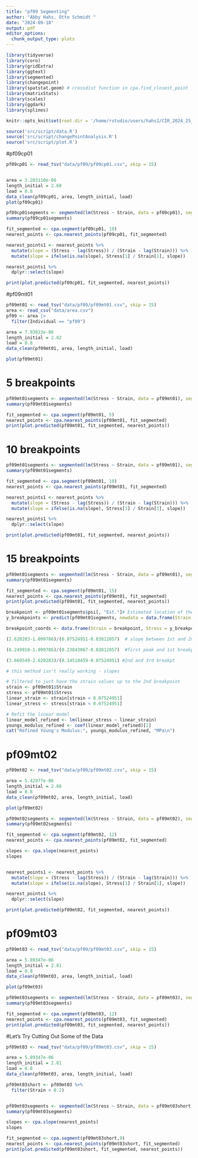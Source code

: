 ```yaml
---
title: "pf09 Segmenting"
author: "Abby Hahs, Otto Schmidt "
date: "2024-09-18"
output: pdf
editor_options: 
  chunk_output_type: plots
---
```


```r
library(tidyverse)
library(coro)
library(gridExtra)
library(ggtext)
library(segmented)
library(changepoint)
library(spatstat.geom) # crossdist function in cpa.find_closest_point
library(matrixStats)
library(scales)
library(ggdark) 
library(splines)
```

```r
knitr::opts_knit$set(root.dir = '/home/rstudio/users/hahs1/CIR_2024_25_Fish_Vertebrae')
```

```r
source('src/script/data.R')
source('src/script/changePointAnalysis.R')
source('src/script/plot.R')
```


#pf09cp01
```r
pf09cp01 <- read_tsv("data/pf09/pf09cp01.csv", skip = 15)


area = 3.203110e-06
length_initial = 2.60
load = 0.8
data_clean(pf09cp01, area, length_initial, load)
plot(pf09cp01)
```

```r
pf09cp01segments <- segmented(lm(Stress ~ Strain, data = pf09cp01), seg.Z = ~Strain, npsi = 10)
summary(pf09cp01segments)

fit_segmented <- cpa.segment(pf09cp01, 10) 
nearest_points <- cpa.nearest_points(pf09cp01, fit_segmented)

nearest_points1 <- nearest_points %>%
  mutate(slope = (Stress - lag(Stress)) / (Strain - lag(Strain))) %>%
  mutate(slope = ifelse(is.na(slope), Stress[1] / Strain[1], slope))

nearest_points1 %>%
  dplyr::select(slope)

print(plot.predicted(pf09cp01, fit_segmented, nearest_points))
```

#pf09mt01
```r
pf09mt01 <- read_tsv("data/pf09/pf09mt01.csv", skip = 15)
area <- read_csv("data/area.csv")
pf09 <- area |>
  filter(Individual == "pf09")

area = 7.93823e-06
length_initial = 2.82
load = 0.8
data_clean(pf09mt01, area, length_initial, load)

plot(pf09mt01)
```

# 5 breakpoints
```r
pf09mt01segments <- segmented(lm(Stress ~ Strain, data = pf09mt01), seg.Z = ~Strain, npsi = 5)
summary(pf09mt01segments)

fit_segmented <- cpa.segment(pf09mt01, 5) 
nearest_points <- cpa.nearest_points(pf09mt01, fit_segmented)
print(plot.predicted(pf09mt01, fit_segmented, nearest_points))
```

# 10 breakpoints
```r
pf09mt01segments <- segmented(lm(Stress ~ Strain, data = pf09mt01), seg.Z = ~Strain, npsi = 10)
summary(pf09mt01segments)

fit_segmented <- cpa.segment(pf09mt01, 10) 
nearest_points <- cpa.nearest_points(pf09mt01, fit_segmented)

nearest_points1 <- nearest_points %>%
  mutate(slope = (Stress - lag(Stress)) / (Strain - lag(Strain))) %>%
  mutate(slope = ifelse(is.na(slope), Stress[1] / Strain[1], slope))

nearest_points1 %>%
  dplyr::select(slope)

print(plot.predicted(pf09mt01, fit_segmented, nearest_points))
```

# 15 breakpoints
```r
pf09mt01segments <- segmented(lm(Stress ~ Strain, data = pf09mt01), seg.Z = ~Strain, npsi = 15)
summary(pf09mt01segments)

fit_segmented <- cpa.segment(pf09mt01, 15) 
nearest_points <- cpa.nearest_points(pf09mt01, fit_segmented)
print(plot.predicted(pf09mt01, fit_segmented, nearest_points))

breakpoint <- pf09mt01segments$psi[, "Est."]# Estimated location of the breakpoint (x-coordinate)
y_breakpoints <- predict(pf09mt01segments, newdata = data.frame(Strain = breakpoint))

breakpoint_coords <- data.frame(Strain = breakpoint, Stress = y_breakpoints)

(2.620283-1.099786)/(0.07524951-0.03812057)  # slope between 1st and 2nd breakpoint is 40.95... should be 5.096

(6.249910-1.099786)/(0.23843067-0.03812057)  #first peak and 1st breakpt

(3.669549-2.620283)/(0.14518459-0.07524951) #2nd and 3rd breakpt

# this method isn't really working - slopes
```

```r
# filtered to just have the strain values up to the 2nd breakpoint
strain <- pf09mt01$Strain
stress <- pf09mt01$Stress
linear_strain <- strain[strain < 0.07524951]
linear_stress <- stress[strain < 0.07524951]

# Refit the linear model
linear_model_refined <- lm(linear_stress ~ linear_strain)
youngs_modulus_refined <- coef(linear_model_refined)[2]
cat("Refined Young's Modulus:", youngs_modulus_refined, "MPa\n")
```


# pf09mt02
```r
pf09mt02 <- read_tsv("data/pf09/pf09mt02.csv", skip = 15)

area = 5.42977e-06
length_initial = 2.88
load = 0.8
data_clean(pf09mt02, area, length_initial, load)

plot(pf09mt02)
```

```r
pf09mt02segments <- segmented(lm(Stress ~ Strain, data = pf09mt02), seg.Z = ~Strain, npsi = 12)
summary(pf09mt02segments)

fit_segmented <- cpa.segment(pf09mt02, 12) 
nearest_points <- cpa.nearest_points(pf09mt02, fit_segmented)

slopes <- cpa.slope(nearest_points)
slopes


nearest_points1 <- nearest_points %>%
  mutate(slope = (Stress - lag(Stress)) / (Strain - lag(Strain))) %>%
  mutate(slope = ifelse(is.na(slope), Stress[1] / Strain[1], slope))

nearest_points1 %>%
  dplyr::select(slope)

print(plot.predicted(pf09mt02, fit_segmented, nearest_points))
```

# pf09mt03
```r
pf09mt03 <- read_tsv("data/pf09/pf09mt03.csv", skip = 15)

area = 5.89347e-06
length_initial = 2.81
load = 0.8
data_clean(pf09mt03, area, length_initial, load)

plot(pf09mt03)
```

```r
pf09mt03segments <- segmented(lm(Stress ~ Strain, data = pf09mt03), seg.Z = ~Strain, npsi = 12)
summary(pf09mt03segments)

fit_segmented <- cpa.segment(pf09mt03, 12) 
nearest_points <- cpa.nearest_points(pf09mt03, fit_segmented)
print(plot.predicted(pf09mt03, fit_segmented, nearest_points))
```


#Let's Try Cutting Out Some of the Data
```r
pf09mt03 <- read_tsv("data/pf09/pf09mt03.csv", skip = 15)

area = 5.89347e-06
length_initial = 2.81
load = 0.8
data_clean(pf09mt03, area, length_initial, load)

pf09mt03short <- pf09mt03 %>%
  filter(Strain < 0.2)


pf09mt03segments <- segmented(lm(Stress ~ Strain, data = pf09mt03short), seg.Z = ~Strain, npsi = 5)
summary(pf09mt03segments)

slopes <- cpa.slope(nearest_points)
slopes

fit_segmented <- cpa.segment(pf09mt03short,9) 
nearest_points <- cpa.nearest_points(pf09mt03short, fit_segmented)
print(plot.predicted(pf09mt03short, fit_segmented, nearest_points))
```




